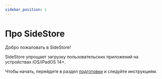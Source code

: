 ```yaml
---
sidebar_position: 1
---
```


# Про SideStore



Добро пожаловать в SideStore!

SideStore упрощает загрузку пользовательских приложений на устройствах iOS/iPadOS 14+.

Чтобы начать, перейдите в раздел [подготовки](installation/prerequisites.mdx) и следуйте инструкциям.
